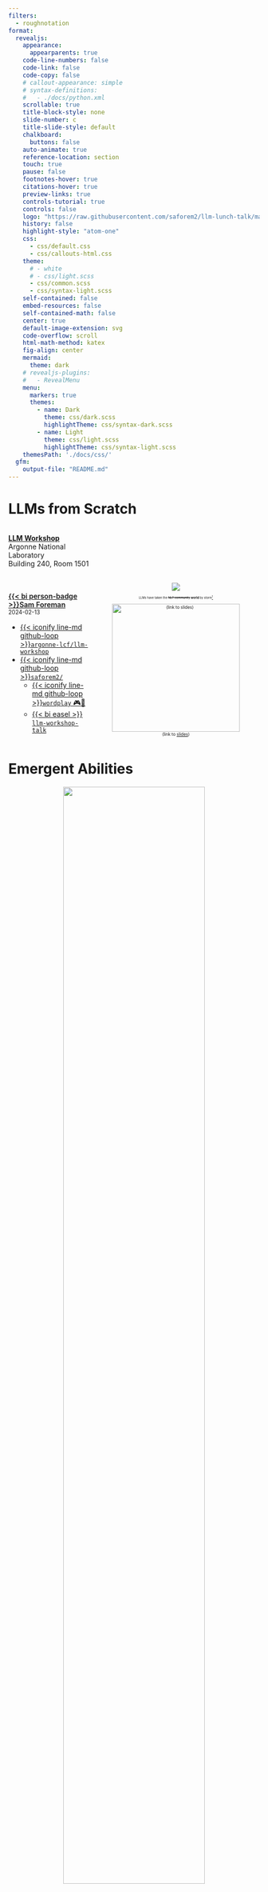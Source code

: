 ```yaml
---
filters:
  - roughnotation
format:
  revealjs:
    appearance:
      appearparents: true
    code-line-numbers: false
    code-link: false
    code-copy: false
    # callout-appearance: simple
    # syntax-definitions:
    #   - ./docs/python.xml
    scrollable: true
    title-block-style: none
    slide-number: c
    title-slide-style: default
    chalkboard:
      buttons: false
    auto-animate: true
    reference-location: section
    touch: true
    pause: false
    footnotes-hover: true
    citations-hover: true
    preview-links: true
    controls-tutorial: true
    controls: false
    logo: "https://raw.githubusercontent.com/saforem2/llm-lunch-talk/main/docs/assets/anl.svg"
    history: false
    highlight-style: "atom-one"
    css:
      - css/default.css
      - css/callouts-html.css
    theme:
      # - white
      # - css/light.scss
      - css/common.scss
      - css/syntax-light.scss
    self-contained: false
    embed-resources: false
    self-contained-math: false
    center: true
    default-image-extension: svg
    code-overflow: scroll
    html-math-method: katex
    fig-align: center
    mermaid:
      theme: dark
    # revealjs-plugins:
    #   - RevealMenu
    menu:
      markers: true
      themes:
        - name: Dark
          theme: css/dark.scss
          highlightTheme: css/syntax-dark.scss
        - name: Light
          theme: css/light.scss
          highlightTheme: css/syntax-light.scss
    themesPath: './docs/css/'
  gfm:
    output-file: "README.md"
---
```


# LLMs from Scratch

::: {layout="[50,50]" layout-valign="center" style="display: flex; align-items:flex-end;"}

::: {.col1}

[**[LLM Workshop](https://github.com/argonne-lcf/llm-workshop)**]{.dim-text}  
[Argonne National Laboratory]{.dim-text}  
[Building 240, Room 1501]{.dim-text}  
<br>
<br>

[[{{< bi person-badge >}}Sam Foreman](https://samforeman.me)]{style="font-weight: 600;"}  
[2024-02-13]{.dim-text style="font-size: 0.8em;"}  

- [{{< iconify line-md github-loop >}}`argonne-lcf/llm-workshop`](https://github.com/argonne-lcf/llm-workshop)
- [{{< iconify line-md github-loop >}}`saforem2/`](https://github.com/saforem2)
  - [{{< iconify line-md github-loop >}}`wordplay` 🎮💬](https://saforem2.github.io/wordplay)
  - [{{< bi easel >}} `llm-workshop-talk`](https://saforem2.github.io/LLM-tutorial)


:::

::: {.col2 style="font-size: 0.6em; text-align: center;"}

::: {style="text-align: center;"}
![](https://github.com/Hannibal046/Awesome-LLM/raw/main/resources/image8.gif)

[LLMs have taken the ~~NLP community~~ **world** by storm[^llm-animation]]{.dim-text style="font-size: 0.7em;"}

:::


::: {style="text-align:center;"}

![(link to [slides](https://saforem2.github.io/llm-workshop-talk))](./assets/qrcode.png){width="256px"}

:::

:::

:::

[^llm-animation]: [{{< iconify line-md github-loop >}}`Hannibal046/Awesome-LLM`](https://github.com/Hannibal046/Awesome-LLM)

# Emergent Abilities {background-color="#FBFBFD"}

::: {width="66%" style="text-align: center;"}

<img src="https://github.com/saforem2/llm-lunch-talk/blob/main/docs/assets/emergent-abilities.gif?raw=true" height="75%" />

[Emergent abilities of Large Language Models](https://arxiv.org/abs/2206.07682) @yao2023tree
:::


# Training LLMs


::: {layout="[ 50, 40 ]" layout-valign="center"}

::: {#fig-evolution}

![](https://github.com/Mooler0410/LLMsPracticalGuide/raw/main/imgs/survey-gif-test.gif)

Visualization from @yang2023harnessing

:::

::: {}

![](https://github.com/saforem2/llm-lunch-talk/blob/main/docs/assets/it_hungers.jpeg?raw=true)


:::

:::


# Life-Cycle of the LLM {auto-animate=true}

::: {layout="[ 45, 55 ]" layout-valign=center}

::: {#column-one}

1. Data collection + preprocessing

2. **Pre-training**
    - Architecture decisions:  
      `{model_size, hyperparameters,`  
      `parallelism, lr_schedule, ...}`

3. Supervised Fine-Tuning
    - Instruction Tuning
    - Alignment

4. Deploy (+ monitor, re-evaluate, etc.)

:::

::: {#column-two}

::: {#fig-pretrain-two}

![](https://jalammar.github.io/images/gpt3/03-gpt3-training-step-back-prop.gif)


**Pre-training**: Virtually all of the compute used during pretraining phase.  

Figure from [The Illustrated Transformer](http://jalammar.github.io/illustrated-transformer/)
:::

:::

:::

# Forward Pass


::: {#fig-forward-pass}

<video data-autoplay src="https://huggingface.co/datasets/huggingface/documentation-images/resolve/main/blog/assisted-generation/gif_1_1080p.mov"></video>


Language Model trained for causal language modeling. Video from: [🤗 Generation with LLMs](https://huggingface.co/docs/transformers/main/en/llm_tutorial)
:::


# Generating Text

::: {#fig-generating-text}

<video data-autoplay src="https://huggingface.co/datasets/huggingface/documentation-images/resolve/main/blog/assisted-generation/gif_2_1080p.mov"></video>

Language Model trained for causal language modeling. Video from: [🤗 Generation with LLMs](https://huggingface.co/docs/transformers/main/en/llm_tutorial)
:::




# Life-Cycle of the LLM: Pre-training {auto-animate=true}


::: {#fig-pretrain-two}

![](https://jalammar.github.io/images/gpt3/03-gpt3-training-step-back-prop.gif)

**Pre-training**: Virtually all of the compute used during pretraining phase
:::


# Life-Cycle of the LLM: Fine-Tuning {auto-animate=true style="font-size: 0.8em;"}

::: {#fig-pretrain-two}

![](https://jalammar.github.io/images/gpt3/10-gpt3-fine-tuning.gif)

**Fine-tuning**[^ill-transf1]: Fine-tuning actually updates the model's weights to make the model better at a certain task.

:::

[^ill-transf1]: Figure from [The Illustrated Transformer](http://jalammar.github.io/illustrated-transformer/)


# Assistant Models {.centeredslide background-color="#181D29"}

[![](https://github.com/saforem2/LLM-tutorial/blob/main/docs/assets/jailbreak.jpeg?raw=true)]{.preview-image style="text-align:center; margin-left:auto; margin-right: auto;"}


# [{{< iconify line-md github-loop >}}`saforem2/wordplay` 🎮💬 ](https://github.com/saforem2/wordplay)

<!-- - [{{< iconify mdi github-face >}} `saforem2/wordplay`](https://github.com/saforem2/wordplay) -->

- Fork of Andrej Karpathy's `nanoGPT`

::: {#fig-nanoGPT}

![](https://github.com/saforem2/nanoGPT/raw/master/assets/nanogpt.jpg)

The simplest, fastest repository for training / finetuning GPT based models.
:::

# [{{< iconify line-md github-loop >}}`saforem2/wordplay` 🎮💬 ](https://github.com/saforem2/wordplay)

::: {#fig-compare layout="[[40,40]]" layout-valign="bottom" style="display: flex; align-items: flex-end;"}

![`nanoGPT`](https://github.com/saforem2/wordplay/blob/main/assets/car.png?raw=true){#fig-nanogpt width="256px"}

![`wordplay` 🎮 💬](https://github.com/saforem2/wordplay/blob/main/assets/robot.png?raw=true){#fig-wordplay width="150px"}

`nanoGPT`, transformed.

:::


# Install

```bash
python3 -m pip install "git+https://github.com/saforem2/wordplay.git"
python3 -c 'import wordplay; print(wordplay.__file__)'
# ./wordplay/src/wordplay/__init__.py
```

# Dependencies

- [`transformers`](https://github.com/huggingface/transformers) for
  {{< iconify noto hugging-face >}} transformers (to load `GPT-2` checkpoints)
- [`datasets`](https://github.com/huggingface/datasets) for {{< iconify noto
  hugging-face >}} datasets (if you want to use OpenWebText)
- [`tiktoken`](https://github.com/openai/tiktoken) for OpenAI's fast BPE code
- [`wandb`](https://wandb.ai) for optional logging
- [`tqdm`](https://github.com/tqdm/tqdm) for progress bars


# Quick Start

- We start with training a character-level GPT on the works of Shakespeare.

  1. Downloading the data (~ 1MB) file
  2. Convert raw text to one large stream of integers

  ```bash
  python3 data/shakespeare_char/prepare.py
  ```

  This will create `data/shakespeare_char/{train.bin, val.bin}`.

# Model [{{< iconify fa-brands github >}} `model.py`](https://github.com/saforem2/wordplay/blob/master/src/wordplay/model.py) {height="100%"}

::: {.panel-tabset style="font-size: 0.75em; width: 100%!important; height: 100%!important;"}

### `CausalSelfAttention`

```.python
```

### `LayerNorm`

```.python
```

### `MLP`

```.python
```

### `Block`

```.python
```

### `GPT`

```.python
```

:::

# Trainer [{{< iconify fa-brands github >}} `trainer.py`](https://github.com/saforem2/wordplay/blob/master/src/wordplay/trainer.py) {height="100%"}


::: {.panel-tabset style="font-size: 0.75em; width: 100%; height: 100%;"}

### `get_batch`

```.python
```
### `_forward_step`

```.python
```

### `_backward_step`

```.python
```

### `train_step`

```.python
```

### `estimate_loss`

```.python
```
:::

# Hands-on Tutorial

::: {layout="[ 60, -5, 25 ]" layout-valign="center"}

::: {.panel-tabset style="font-size: 0.9em; width: 100%!important; height: 100%!important;"}

#### 📒 Shakespeare

- [![](https://colab.research.google.com/assets/colab-badge.svg)](https://colab.research.google.com/github/saforem2/wordplay/blob/master/notebooks/shakespeare.ipynb)  
- [`shakespeare.ipynb`](https://github.com/saforem2/wordplay/blob/main/notebooks/shakespeare.ipynb)

#### 🔗 Links

- [📊 [Slides](https://saforem2.github.io/llm-workshop-talk/#/llm-workshop-talk)]{style="background-color:#f8f8f8; padding: 2pt; border-radius: 6pt"}
- [🏡 [Project Website](https://saforem2.github.io/wordplay)]{style="background-color:#f8f8f8; padding: 2pt; border-radius: 6pt"}
- [💻 [`saforem2/wordplay`](https://github.com/saforem2/wordplay)]{style="background-color:#f8f8f8; padding: 2pt; border-radius: 6pt"}

:::

![(link to Colab Notebook)](./assets/qrcode-colab.png)

:::

# {background-iframe="https://saforem2.github.io/wordplay"}


# Links

1. [{{< fa brands github >}} Hannibal046/Awesome-LLM](https://github.com/Hannibal046/Awesome-LLM/blob/main/README.md) [[![Awesome](https://awesome.re/badge.svg)](https://awesome.re)]{.inline-image}
2. [{{< fa brands github >}} Mooler0410/LLMsPracticalGuide](https://github.com/Mooler0410/LLMsPracticalGuide)
3. [Large Language Models (in 2023)](https://docs.google.com/presentation/d/1636wKStYdT_yRPbJNrf8MLKpQghuWGDmyHinHhAKeXY/edit#slide=id.g238b2698243_0_734https://docs.google.com/presentation/d/1636wKStYdT_yRPbJNrf8MLKpQghuWGDmyHinHhAKeXY/edit#slide=id.g238b2698243_0_734)
4. [The Illustrated Transformer](http://jalammar.github.io/illustrated-transformer/)
5. [Generative AI Exists because of the Transformer](https://ig.ft.com/generative-ai/)
6. [GPT in 60 Lines of Numpy](https://jaykmody.com/blog/gpt-from-scratch/)
7. [Better Language Models and their Implications](https://openai.com/research/better-language-models)  
8. [{{< fa solid flask-vial >}}]{.green-text} [Progress / Artefacts / Outcomes from 🌸 Bloom BigScience](https://bigscience.notion.site/ebe3760ae1724dcc92f2e6877de0938f?v=2faf85dc00794321be14bc892539dd4f)

::: {.callout-note title="Acknowledgements"}
This research used resources of the Argonne Leadership Computing Facility,  
which is a DOE Office of Science User Facility supported under Contract DE-AC02-06CH11357.
:::

# References

::: {#refs}
:::
